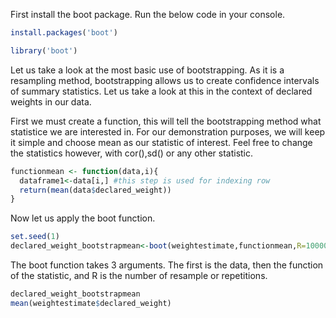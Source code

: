 First install the boot package. Run the below code in your console.
```r
install.packages('boot')
```

```r
library('boot')
```


Let us take a look at the most basic use of bootstrapping. As it is a resampling method, bootstrapping allows us to create confidence intervals of summary statistics. Let us take a look at this in the context of declared weights in our data. 

First we must create a function, this will tell the bootstrapping method what statistice we are interested in. For our demonstration purposes, we will keep it simple and choose mean as our statistic of interest. Feel free to change the statistics however, with cor(),sd() or any other statistic.

```r
functionmean <- function(data,i){
  dataframe1<-data[i,] #this step is used for indexing row
  return(mean(data$declared_weight))
}
```
Now let us apply the boot function.

```r
set.seed(1)
declared_weight_bootstrapmean<-boot(weightestimate,functionmean,R=10000)
```
The boot function takes 3 arguments. The first is the data, then the function of the statistic, and R is the number of resample or repetitions.

```r
declared_weight_bootstrapmean
mean(weightestimate$declared_weight)
```

